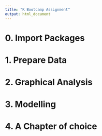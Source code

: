 ```yaml
---
title: "R Bootcamp Assignment"
output: html_document
---
```


# 0. Import Packages

# 1. Prepare Data

# 2. Graphical Analysis

# 3. Modelling

# 4. A Chapter of choice

